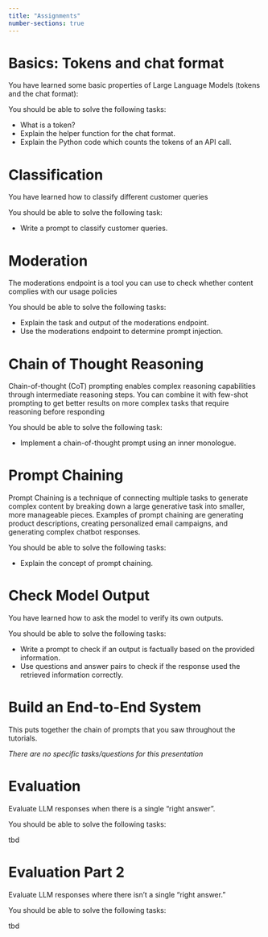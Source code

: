 ```yaml
---
title: "Assignments"
number-sections: true
---
```



# Basics: Tokens and chat format

::: {.callout-note}
You have learned some basic properties of Large Language Models (tokens and the chat format):
:::

You should be able to solve the following tasks:

- What is a token?
- Explain the helper function for the chat format.
- Explain the Python code which counts the tokens of an API call.


# Classification 

::: {.callout-note}
You have learned how to classify different customer queries
:::

You should be able to solve the following task:

- Write a prompt to classify customer queries.

# Moderation

::: {.callout-note}
The moderations endpoint is a tool you can use to check whether content complies with our usage policies
:::

You should be able to solve the following tasks:

- Explain the task and output of the moderations endpoint.
- Use the moderations endpoint to determine prompt injection.


# Chain of Thought Reasoning

::: {.callout-note}
Chain-of-thought (CoT) prompting enables complex reasoning capabilities through intermediate reasoning steps. You can combine it with few-shot prompting to get better results on more complex tasks that require reasoning before responding
:::

You should be able to solve the following task:

- Implement a chain-of-thought prompt using an inner monologue.

# Prompt Chaining

::: {.callout-note}
Prompt Chaining is a technique of connecting multiple tasks to generate complex content by breaking down a large generative task into smaller, more manageable pieces. Examples of prompt chaining are generating product descriptions, creating personalized email campaigns, and generating complex chatbot responses.
:::

You should be able to solve the following tasks:

- Explain the concept of prompt chaining.


# Check Model Output 

::: {.callout-note}
You have learned how to ask the model to verify its own outputs.
:::

You should be able to solve the following tasks:

- Write a prompt to check if an output is factually based on the provided information.
- Use questions and answer pairs to check if the response used the retrieved information correctly.


# Build an End-to-End System

::: {.callout-note}
This puts together the chain of prompts that you saw throughout the tutorials.
:::

*There are no specific tasks/questions for this presentation*


# Evaluation

::: {.callout-note}
Evaluate LLM responses when there is a single "right answer".
:::

You should be able to solve the following tasks:

tbd

# Evaluation Part 2

::: {.callout-note}
Evaluate LLM responses where there isn't a single "right answer."
:::

You should be able to solve the following tasks:

tbd